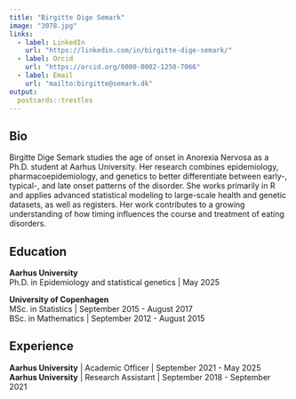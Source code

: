 ```yaml
---
title: "Birgitte Dige Semark"
image: "3078.jpg"
links:
  - label: LinkedIn
    url: "https://linkedin.com/in/birgitte-dige-semark/"
  - label: Orcid
    url: "https://orcid.org/0000-0002-1250-7066"
  - label: Email
    url: "mailto:birgitte@semark.dk"
output:
  postcards::trestles
---
```

 
## Bio    
Birgitte Dige Semark studies the age of onset in Anorexia Nervosa as a Ph.D. student at Aarhus University. Her research combines epidemiology, pharmacoepidemiology, and genetics to better differentiate between early-, typical-, and late onset patterns of the disorder. She works primarily in R and applies advanced statistical modeling to large-scale health and genetic datasets, as well as registers. Her work contributes to a growing understanding of how timing influences the course and treatment of eating disorders.

## Education
**Aarhus University**      
Ph.D. in Epidemiology and statistical genetics | May 2025

**University of Copenhagen**     
MSc. in Statistics | September 2015 - August 2017     
BSc. in Mathematics | September 2012 - August 2015

## Experience

**Aarhus University** | Academic Officer | September 2021 - May 2025    
**Aarhus University** | Research Assistant | September 2018 - September 2021
